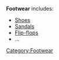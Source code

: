 '''Footwear''' includes:
* [[Shoes]]
* [[Sandals]]
* [[Flip-flops]]
* ...

{{stub}}

[[Category:Footwear]]